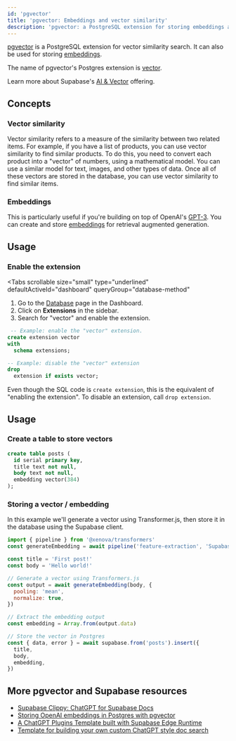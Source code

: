 ```yaml
---
id: 'pgvector'
title: 'pgvector: Embeddings and vector similarity'
description: 'pgvector: a PostgreSQL extension for storing embeddings and performing vector similarity search.'
---
```


[pgvector](https://github.com/pgvector/pgvector/) is a PostgreSQL extension for vector similarity search. It can also be used for storing [embeddings](https://supabase.com/blog/openai-embeddings-postgres-vector).

<Admonition type="note">

The name of pgvector's Postgres extension is [vector](https://github.com/pgvector/pgvector/blob/258eaf58fdaff1843617ff59ea855e0768243fe9/README.md?plain=1#L64).

</Admonition>

Learn more about Supabase's [AI & Vector](/docs/guides/ai) offering.

## Concepts

### Vector similarity

Vector similarity refers to a measure of the similarity between two related items. For example, if you have a list of products, you can use vector similarity to find similar products. To do this, you need to convert each product into a "vector" of numbers, using a mathematical model. You can use a similar model for text, images, and other types of data. Once all of these vectors are stored in the database, you can use vector similarity to find similar items.

### Embeddings

This is particularly useful if you're building on top of OpenAI's [GPT-3](https://openai.com/blog/gpt-3-apps/). You can create and store [embeddings](/docs/guides/ai/quickstarts/generate-text-embeddings) for retrieval augmented generation.

## Usage

### Enable the extension

<Tabs
  scrollable
  size="small"
  type="underlined"
  defaultActiveId="dashboard"
  queryGroup="database-method"
>
<TabPanel id="dashboard" label="Dashboard">

1. Go to the [Database](https://supabase.com/dashboard/project/_/database/tables) page in the Dashboard.
2. Click on **Extensions** in the sidebar.
3. Search for "vector" and enable the extension.

</TabPanel>
<TabPanel id="sql" label="SQL">

```sql
 -- Example: enable the "vector" extension.
create extension vector
with
  schema extensions;

-- Example: disable the "vector" extension
drop
  extension if exists vector;
```

Even though the SQL code is `create extension`, this is the equivalent of "enabling the extension".
To disable an extension, call `drop extension`.

</TabPanel>
</Tabs>

## Usage

### Create a table to store vectors

```sql
create table posts (
  id serial primary key,
  title text not null,
  body text not null,
  embedding vector(384)
);
```

### Storing a vector / embedding

In this example we'll generate a vector using Transformer.js, then store it in the database using the Supabase client.

```js
import { pipeline } from '@xenova/transformers'
const generateEmbedding = await pipeline('feature-extraction', 'Supabase/gte-small')

const title = 'First post!'
const body = 'Hello world!'

// Generate a vector using Transformers.js
const output = await generateEmbedding(body, {
  pooling: 'mean',
  normalize: true,
})

// Extract the embedding output
const embedding = Array.from(output.data)

// Store the vector in Postgres
const { data, error } = await supabase.from('posts').insert({
  title,
  body,
  embedding,
})
```

## More pgvector and Supabase resources

- [Supabase Clippy: ChatGPT for Supabase Docs](https://supabase.com/blog/chatgpt-supabase-docs)
- [Storing OpenAI embeddings in Postgres with pgvector](https://supabase.com/blog/openai-embeddings-postgres-vector)
- [A ChatGPT Plugins Template built with Supabase Edge Runtime](https://supabase.com/blog/building-chatgpt-plugins-template)
- [Template for building your own custom ChatGPT style doc search](https://github.com/supabase-community/nextjs-openai-doc-search)
